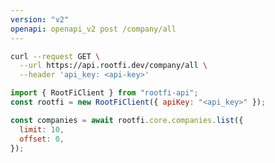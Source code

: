 ```yaml
---
version: "v2"
openapi: openapi_v2 post /company/all
---
```


<RequestExample>

```bash cURL
curl --request GET \
  --url https://api.rootfi.dev/company/all \
  --header 'api_key: <api-key>'

```

```javascript NodeJS
import { RootFiClient } from "rootfi-api";
const rootfi = new RootFiClient({ apiKey: "<api_key>" });

const companies = await rootfi.core.companies.list({
  limit: 10,
  offset: 0,
});
```

</RequestExample>
